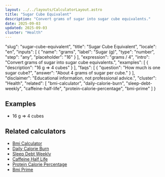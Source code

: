 ```yaml
---
layout: ../../layouts/CalculatorLayout.astro
title: "Sugar Cube Equivalent"
description: "Convert grams of sugar into sugar cube equivalents."
date: 2025-09-03
updated: 2025-09-03
cluster: "Health"
---
```


  "slug": "sugar-cube-equivalent",
  "title": "Sugar Cube Equivalent",
  "locale": "en",
  "inputs": [
    {
      "name": "grams",
      "label": "Sugar (g)",
      "type": "number",
      "step": "any",
      "placeholder": "16"
    }
  ],
  "expression": "grams / 4",
  "intro": "Convert grams of sugar into sugar cube equivalents.",
  "examples": [
    {
      "description": "16 g ⇒ 4 cubes"
    }
  ],
  "faqs": [
    {
      "question": "How much is one sugar cube?",
      "answer": "About 4 grams of sugar per cube."
    }
  ],
  "disclaimer": "Educational information, not professional advice.",
  "cluster": "Health",
  "related": [
    "bmi-calculator",
    "daily-calorie-burn",
    "sleep-debt-weekly",
    "caffeine-half-life",
    "protein-calorie-percentage",
    "bmi-prime"
  ]
}

<Calculator schema={schema} />

## Examples

- 16 g ⇒ 4 cubes

## Related calculators

- [Bmi Calculator](/calculators/bmi-calculator/)
- [Daily Calorie Burn](/calculators/daily-calorie-burn/)
- [Sleep Debt Weekly](/calculators/sleep-debt-weekly/)
- [Caffeine Half Life](/calculators/caffeine-half-life/)
- [Protein Calorie Percentage](/calculators/protein-calorie-percentage/)
- [Bmi Prime](/calculators/bmi-prime/)


